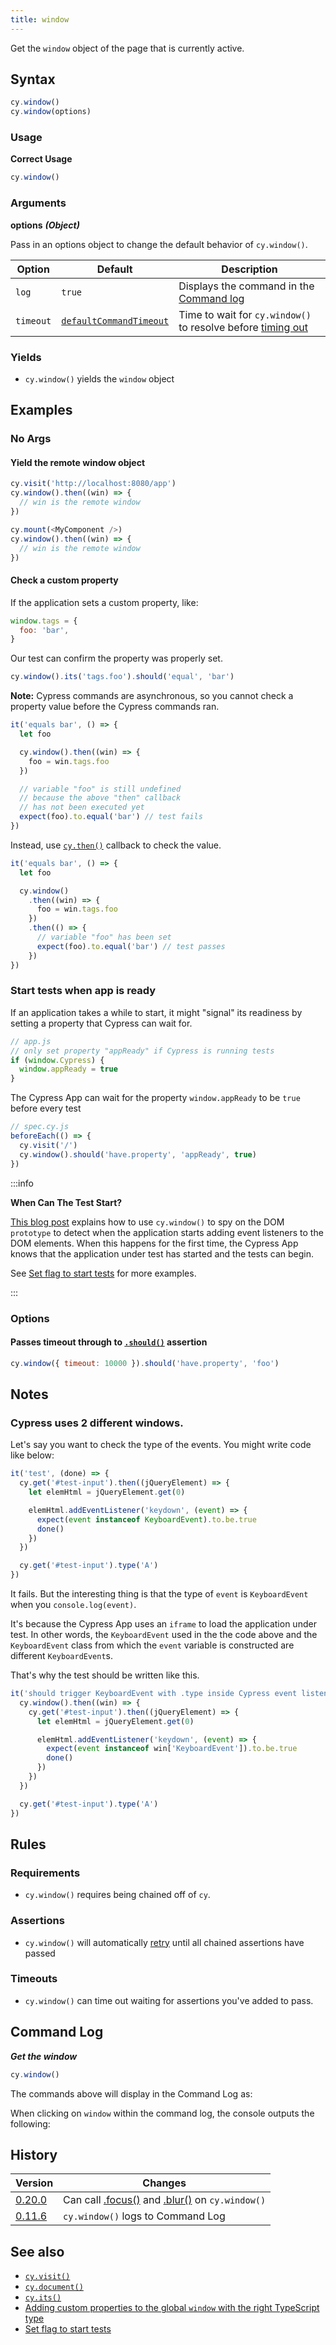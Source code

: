 ```yaml
---
title: window
---
```


Get the `window` object of the page that is currently active.

## Syntax

```javascript
cy.window()
cy.window(options)
```

### Usage

**<Icon name="check-circle" color="green"></Icon> Correct Usage**

```javascript
cy.window()
```

### Arguments

**<Icon name="angle-right"></Icon> options** **_(Object)_**

Pass in an options object to change the default behavior of `cy.window()`.

| Option    | Default                                                              | Description                                                                              |
| --------- | -------------------------------------------------------------------- | ---------------------------------------------------------------------------------------- |
| `log`     | `true`                                                               | Displays the command in the [Command log](/guides/core-concepts/cypress-app#Command-Log) |
| `timeout` | [`defaultCommandTimeout`](/guides/references/configuration#Timeouts) | Time to wait for `cy.window()` to resolve before [timing out](#Timeouts)                 |

### Yields [<Icon name="question-circle"/>](/guides/core-concepts/introduction-to-cypress#Subject-Management)

- `cy.window()` yields the `window` object

## Examples

### No Args

#### Yield the remote window object

<E2EOrCtTabs>

```js
cy.visit('http://localhost:8080/app')
cy.window().then((win) => {
  // win is the remote window
})
```

```js
cy.mount(<MyComponent />)
cy.window().then((win) => {
  // win is the remote window
})
```

</E2EOrCtTabs>

#### Check a custom property

If the application sets a custom property, like:

```javascript
window.tags = {
  foo: 'bar',
}
```

Our test can confirm the property was properly set.

```javascript
cy.window().its('tags.foo').should('equal', 'bar')
```

**Note:** Cypress commands are asynchronous, so you cannot check a property
value before the Cypress commands ran.

```javascript
it('equals bar', () => {
  let foo

  cy.window().then((win) => {
    foo = win.tags.foo
  })

  // variable "foo" is still undefined
  // because the above "then" callback
  // has not been executed yet
  expect(foo).to.equal('bar') // test fails
})
```

Instead, use [`cy.then()`](/api/commands/then) callback to check the value.

```javascript
it('equals bar', () => {
  let foo

  cy.window()
    .then((win) => {
      foo = win.tags.foo
    })
    .then(() => {
      // variable "foo" has been set
      expect(foo).to.equal('bar') // test passes
    })
})
```

### Start tests when app is ready

If an application takes a while to start, it might "signal" its readiness by
setting a property that Cypress can wait for.

```javascript
// app.js
// only set property "appReady" if Cypress is running tests
if (window.Cypress) {
  window.appReady = true
}
```

The Cypress App can wait for the property `window.appReady` to be `true` before
every test

```js
// spec.cy.js
beforeEach(() => {
  cy.visit('/')
  cy.window().should('have.property', 'appReady', true)
})
```

:::info

<strong class="alert-header">When Can The Test Start?</strong>

[This blog post](https://www.cypress.io/blog/2018/02/05/when-can-the-test-start/)
explains how to use `cy.window()` to spy on the DOM `prototype` to detect when
the application starts adding event listeners to the DOM elements. When this
happens for the first time, the Cypress App knows that the application under
test has started and the tests can begin.

See
[Set flag to start tests](https://glebbahmutov.com/blog/set-flag-to-start-tests/)
for more examples.

:::

### Options

#### Passes timeout through to [`.should()`](/api/commands/should) assertion

```javascript
cy.window({ timeout: 10000 }).should('have.property', 'foo')
```

## Notes

### Cypress uses 2 different windows.

Let's say you want to check the type of the events. You might write code like
below:

```js
it('test', (done) => {
  cy.get('#test-input').then((jQueryElement) => {
    let elemHtml = jQueryElement.get(0)

    elemHtml.addEventListener('keydown', (event) => {
      expect(event instanceof KeyboardEvent).to.be.true
      done()
    })
  })

  cy.get('#test-input').type('A')
})
```

It fails. But the interesting thing is that the type of `event` is
`KeyboardEvent` when you `console.log(event)`.

It's because the Cypress App uses an `iframe` to load the application under
test. In other words, the `KeyboardEvent` used in the the code above and the
`KeyboardEvent` class from which the `event` variable is constructed are
different `KeyboardEvent`s.

That's why the test should be written like this.

```js
it('should trigger KeyboardEvent with .type inside Cypress event listener', (done) => {
  cy.window().then((win) => {
    cy.get('#test-input').then((jQueryElement) => {
      let elemHtml = jQueryElement.get(0)

      elemHtml.addEventListener('keydown', (event) => {
        expect(event instanceof win['KeyboardEvent']).to.be.true
        done()
      })
    })
  })

  cy.get('#test-input').type('A')
})
```

## Rules

### Requirements [<Icon name="question-circle"/>](/guides/core-concepts/introduction-to-cypress#Chains-of-Commands)

- `cy.window()` requires being chained off of `cy`.

### Assertions [<Icon name="question-circle"/>](/guides/core-concepts/introduction-to-cypress#Assertions)

- `cy.window()` will automatically
[retry](/guides/core-concepts/retry-ability) until all chained assertions have
passed

### Timeouts [<Icon name="question-circle"/>](/guides/core-concepts/introduction-to-cypress#Timeouts)

- `cy.window()` can time out waiting for assertions you've added to
pass.

## Command Log

**_Get the window_**

```javascript
cy.window()
```

The commands above will display in the Command Log as:

<DocsImage src="/img/api/window/window-command-log-for-cypress-tests.png" alt="Command Log window" ></DocsImage>

When clicking on `window` within the command log, the console outputs the
following:

<DocsImage src="/img/api/window/console-shows-the-applications-window-object-being-tested.png" alt="Console Log window" ></DocsImage>

## History

| Version                                       | Changes                                                                                     |
| --------------------------------------------- | ------------------------------------------------------------------------------------------- |
| [0.20.0](/guides/references/changelog#0-20-0) | Can call [.focus()](/api/commands/focus) and [.blur()](/api/commands/blur) on `cy.window()` |
| [0.11.6](/guides/references/changelog#0-11-6) | `cy.window()` logs to Command Log                                                           |

## See also

- [`cy.visit()`](/api/commands/visit)
- [`cy.document()`](/api/commands/document)
- [`cy.its()`](/api/commands/its)
- [Adding custom properties to the global `window` with the right TypeScript type](https://github.com/bahmutov/test-todomvc-using-app-actions#intellisense)
- [Set flag to start tests](https://glebbahmutov.com/blog/set-flag-to-start-tests/)
